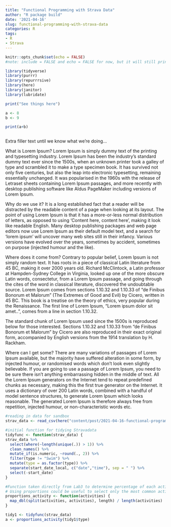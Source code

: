 ```yaml
---
title: "Functional Programming with Strava Data"
author: "R package build"
date: '2021-04-16'
slug: functional-programming-with-strava-data
categories: R
tags:
- R
- Strava
---
```



```r
knitr::opts_chunk$set(echo = FALSE)
#note: include = FALSE and echo = FALSE for now, but it will still print messages and can be coerced to show full chunks of code if we desire

library(tidyverse)
library(purrr)
library(repurrrsive)
library(here)
library(janitor)
library(lubridate)

```

```r

print("See things here")

a <- 8
b <- 9

print(a+b)



```

Extra filler text until we know what we're doing...

What is Lorem Ipsum?
Lorem Ipsum is simply dummy text of the printing and typesetting industry. Lorem Ipsum has been the industry's standard dummy text ever since the 1500s, when an unknown printer took a galley of type and scrambled it to make a type specimen book. It has survived not only five centuries, but also the leap into electronic typesetting, remaining essentially unchanged. It was popularised in the 1960s with the release of Letraset sheets containing Lorem Ipsum passages, and more recently with desktop publishing software like Aldus PageMaker including versions of Lorem Ipsum.

Why do we use it?
It is a long established fact that a reader will be distracted by the readable content of a page when looking at its layout. The point of using Lorem Ipsum is that it has a more-or-less normal distribution of letters, as opposed to using 'Content here, content here', making it look like readable English. Many desktop publishing packages and web page editors now use Lorem Ipsum as their default model text, and a search for 'lorem ipsum' will uncover many web sites still in their infancy. Various versions have evolved over the years, sometimes by accident, sometimes on purpose (injected humour and the like).


Where does it come from?
Contrary to popular belief, Lorem Ipsum is not simply random text. It has roots in a piece of classical Latin literature from 45 BC, making it over 2000 years old. Richard McClintock, a Latin professor at Hampden-Sydney College in Virginia, looked up one of the more obscure Latin words, consectetur, from a Lorem Ipsum passage, and going through the cites of the word in classical literature, discovered the undoubtable source. Lorem Ipsum comes from sections 1.10.32 and 1.10.33 of "de Finibus Bonorum et Malorum" (The Extremes of Good and Evil) by Cicero, written in 45 BC. This book is a treatise on the theory of ethics, very popular during the Renaissance. The first line of Lorem Ipsum, "Lorem ipsum dolor sit amet..", comes from a line in section 1.10.32.

The standard chunk of Lorem Ipsum used since the 1500s is reproduced below for those interested. Sections 1.10.32 and 1.10.33 from "de Finibus Bonorum et Malorum" by Cicero are also reproduced in their exact original form, accompanied by English versions from the 1914 translation by H. Rackham.

Where can I get some?
There are many variations of passages of Lorem Ipsum available, but the majority have suffered alteration in some form, by injected humour, or randomised words which don't look even slightly believable. If you are going to use a passage of Lorem Ipsum, you need to be sure there isn't anything embarrassing hidden in the middle of text. All the Lorem Ipsum generators on the Internet tend to repeat predefined chunks as necessary, making this the first true generator on the Internet. It uses a dictionary of over 200 Latin words, combined with a handful of model sentence structures, to generate Lorem Ipsum which looks reasonable. The generated Lorem Ipsum is therefore always free from repetition, injected humour, or non-characteristic words etc.

```r
#reading in data for sandbox
strav_data <- read_csv(here("content/post/2021-04-16-functional-programming-with-strava-data/data", "strav_csv.csv"))

#initial function for tidying Stravadata
tidyfunc <- function(strav_data) {
strav_data %>% 
  select(where(~length(unique(.)) > 1)) %>%
  clean_names() %>% 
  mutate_if(is.numeric, ~round(., 2)) %>% 
  filter(type != "Swim") %>% 
  mutate(type = as.factor(type)) %>% 
  separate(start_date_local, c("date","time"), sep = " ") %>% 
  select(-start_date)
}

#Function taken directly from Lab3 to determine percentage of each activity in dataset
# Using proportions could be useful to select only the most common activities (e.g., >5%)
proportions_activity <- function(activities) {
  map_dbl(split(activities, activities), length) / length(activities)
}

tidy1 <- tidyfunc(strav_data)
a <- proportions_activity(tidy1$type)




```


```r

````


```r

````




